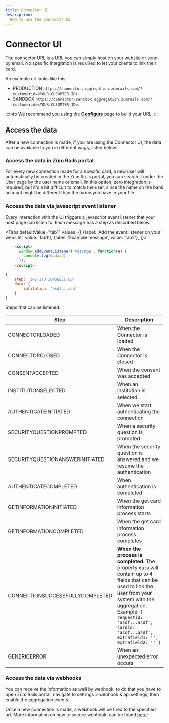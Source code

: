 ```yaml
---
title: Connector UI
description:
  How to use the connector Ui
---
```


# Connector UI

The connector URL is a URL you can simply host on your website or send by email. No specific integration is required to let your clients to link their card.

An example url looks like this: 

- PRODUCTION `https://connector.aggregation.zumrails.com/?customerid=<YOUR-CUSOMTER-ID>`.
- SANDBOX `https://connector-sandbox.aggregation.zumrails.com/?customerid=<YOUR-CUSOMTER-ID>`.

:::info
We recommend you using the **[Configure](./configure)** page to build your URL.
:::

## Access the data

After a new connection is made, if you are using the Connector UI, the data can be available to you in different ways, listed below:

### Access the data in Zūm Rails portal

For every new connection made for a specific card, a new user will automatically be created in the Zūm Rails portal, you can search it under the User page by the user name or email. In this option, zero integration is required, but it's a bit difficult to match the user, since the name on the bank account might be different than the name you have in your file. 

### Access the data via javascript event listener

Every interaction with the UI triggers a javascript event listener that your host page can listen to. Each message has a step as described below.


<Tabs
  defaultValue="tab1"
  values={[
    {label: 'Add the event listener on your website', value: 'tab1'},
    {label: 'Example message', value: 'tab2'},
  ]}>
  <TabItem value="tab1">

  ```html
      <script>
        window.addEventListener('message', function(e) {
          console.log(e.data);
        });
      </script>
  ```

  </TabItem>
  <TabItem value="tab2">

  ```javascript
  {
      step: 'INSTITUTIONSELECTED'
      data: {
          intitution: 'asdf...asdf'
      }
  }
  ```
  
  </TabItem>
</Tabs>

Steps that can be listened:

Step | Description 
----- | ----
CONNECTORLOADED | When the Connector is loaded
CONNECTORCLOSED | When the Connector is closed
CONSENTACCEPTED | When the consent was accepted
INSTITUTIONSELECTED | When an institution is selected
AUTHENTICATEINITIATED | When we start authenticating the connection
SECURITYQUESTIONPROMPTED | When a security question is prompted
SECURITYQUESTIONANSWERINITIATED | When the security question is answered and we resume the authentication
AUTHENTICATECOMPLETED | When authentication is completed
GETINFORMATIONINITIATED | When the get card information process starts
GETINFORMATIONCOMPLETED | When the get card information process completes
CONNECTIONSUCCESSFULLYCOMPLETED | **When the process is completed.** The property `data` will contain up to 4 fields that can be used to link the user from your system with the aggregation. Example: `{ requestid: 'asdf...asdf', cardid: 'asdf...asdf', extrafield1: '', extrafield2: '' }`
GENERICERROR | When an unexpected error occurs

### Access the data via webhooks

You can receive the information as well by webhook, to do that you have to open Zūm Rails portal, navigate to settings > webhook & api settings, then enable the aggregation events.

Once a new connection is made, a webhook will be fired to the specified url. More information on how to secure webhook, can be found [here](../api-specification/webhooks):
